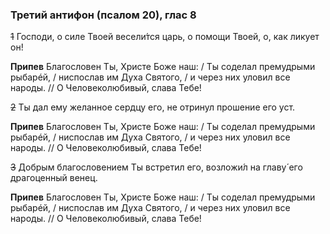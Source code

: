 ### Третий антифон (псалом 20), глас 8

~~1~~ Господи, о силе Твоей весели́тся царь, о помощи Твоей, о, как ликует он!

**Припев** Благословен Ты, Христе Боже наш: / Ты соделал премудрыми рыбарéй, / ниспослав им Духа Святого, / и через них уловил все народы. // О Человеколюбивый, слава Тебе!

~~2~~ Ты дал ему желанное сердцу его, не отринул прошение его уст.

**Припев** Благословен Ты, Христе Боже наш: / Ты соделал премудрыми рыбарéй, / ниспослав им Духа Святого, / и через них уловил все народы. // О Человеколюбивый, слава Тебе!

~~3~~ Добрым благословением Ты встретил его, возложи́л на главу́ его драгоценный венец.

**Припев** Благословен Ты, Христе Боже наш: / Ты соделал премудрыми рыбарéй, / ниспослав им Духа Святого, / и через них уловил все народы. // О Человеколюбивый, слава Тебе!
